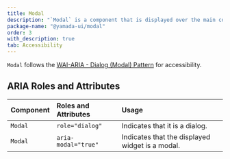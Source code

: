 ```yaml
---
title: Modal
description: "`Modal` is a component that is displayed over the main content to focus the user's attention solely on the information."
package-name: "@yamada-ui/modal"
order: 3
with_description: true
tab: Accessibility
---
```


`Modal` follows the [WAI-ARIA - Dialog (Modal) Pattern](https://www.w3.org/WAI/ARIA/apg/patterns/dialog-modal/) for accessibility.

## ARIA Roles and Attributes

| Component | Roles and Attributes | Usage                                           |
| :-------- | :------------------- | :---------------------------------------------- |
| `Modal`   | `role="dialog"`      | Indicates that it is a dialog.                  |
| `Modal`   | `aria-modal="true"`  | Indicates that the displayed widget is a modal. |
